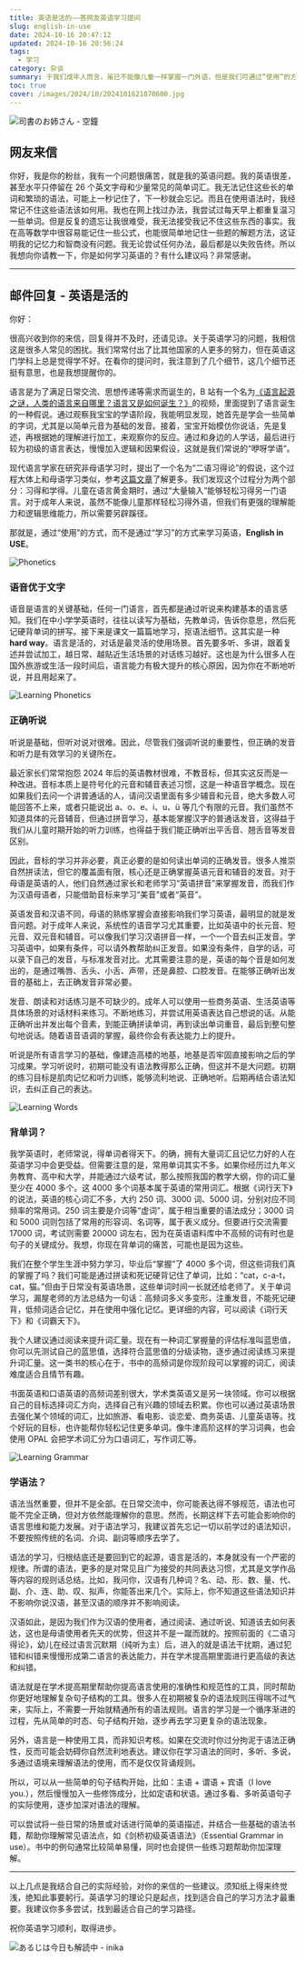 ```yaml
---
title: 英语是活的——答网友英语学习提问
slug: english-in-use
date: 2024-10-16 20:47:12
updated: 2024-10-16 20:56:24
tags:
  - 学习
category: 杂谈
summary: 于我们成年人而言，虽已不能像儿童一样掌握一门外语，但是我们可通过“使用”的方式来习得英语。
toc: true
cover: /images/2024/10/2024101621070600.jpg
---
```


![司書のお姉さん - 空鐘](/images/2024/10/2024101621015100.jpg)

<MusicPlayer netease={22641970} />

## 网友来信

你好，我是你的粉丝，我有一个问题很痛苦，就是我的英语问题。我的英语很差，甚至水平只停留在 26 个英文字母和少量常见的简单词汇。我无法记住这些长的单词和繁琐的语法，可能上一秒记住了，下一秒就会忘记。而且在使用语法时，我经常记不住这些语法该如何用。我也在网上找过办法，我尝试过每天早上都重复温习一些单词。但是反复的遗忘让我很难受，我无法接受我记不住这些东西的事实。我在高等数学中很容易能记住一些公式，也能很简单地记住一些题的解题方法，这证明我的记忆力和智商没有问题。我无论尝试任何办法，最后都是以失败告终。所以我想向你请教一下，你是如何学习英语的？有什么建议吗？非常感谢。

---

## 邮件回复 - 英语是活的

你好：

很高兴收到你的来信，回复得并不及时，还请见谅。关于英语学习的问题，我相信这是很多人常见的困扰。我们常常付出了比其他国家的人更多的努力，但在英语这门学科上总是觉得学不好。在看你的提问时，我注意到了几个细节，这几个细节还挺有意思，也是我想提醒你的。

语言是为了满足日常交流、思想传递等需求而诞生的，B 站有一个名为[《语言起源之谜，人类的语言来自哪里？语言又是如何诞生？》](https://www.bilibili.com/video/BV1g21XYpEsb/)的视频，里面提到了语言诞生的一种假说。通过观察我宝宝的学语阶段，我能明显发现，她首先是学会一些简单的字词，尤其是以简单元音为基础的发音。接着，宝宝开始模仿你说话，先是复述，再根据她的理解进行加工，来观察你的反应。通过和身边的人学话，最后进行较为初级的语言表达，慢慢加入逻辑和因果假设，这就是我们常说的“咿呀学语”。

现代语言学家在研究非母语学习时，提出了一个名为“二语习得论”的假说，这个过程大体上和母语学习类似，参考[这篇文章](https://mp.weixin.qq.com/s/GdH9YnTC86JhGE_iDBw8Rg)了解更多。我们发现这个过程分为两个部分：习得和学得。儿童在语言黄金期时，通过“大量输入”能够轻松习得另一门语言。对于成年人来说，虽然不能像儿童那样轻松习得外语，但我们有更强的理解能力和逻辑思维能力，所以需要另辟蹊径。

那就是，通过“使用”的方式，而不是通过“学习”的方式来学习英语，**English in USE**。

![Phonetics](/images/2024/10/2024101818215100.jpg)

### 语音优于文字

语音是语言的关键基础，任何一门语言，首先都是通过听说来构建基本的语言感知。我们在中小学学英语时，往往以读写为基础，先教单词，告诉你意思，然后死记硬背单词的拼写。接下来是课文一篇篇地学习，抠语法细节。这其实是一种 **hard way**。语言是活的，对话是最灵活的使用场景。首先要多听、多讲，跟着复述并尝试加工，越日常、越贴近生活场景的对话练习越好。这也是为什么很多人在国外旅游或生活一段时间后，语言能力有极大提升的核心原因，因为你在不断地听说，并且用起来了。

![Learning Phonetics](/images/2024/10/2024101818162700.jpg)

### 正确听说

听说是基础，但听对说对很难。因此，尽管我们强调听说的重要性，但正确的发音和听力是有效学习的关键所在。

最近家长们常常抱怨 2024 年后的英语教材很难，不教音标，但其实这反而是一种改进。音标本质上是符号化的元音和辅音表述习惯，这是一种语音学概念。现在如果我们去问一个讲普通话的人，请问汉语里面有多少辅音和元音，绝大多数人可能回答不上来，或者只能说出 a、o、e、i、u、ü 等几个有限的元音。我们虽然不知道具体的元音辅音，但通过拼音学习，基本能掌握汉字的普通话发音，这得益于我们从儿童时期开始的听力训练，也得益于我们能正确听出平舌音、翘舌音等发音区别。

因此，音标的学习并非必要，真正必要的是如何读出单词的正确发音。很多人推崇自然拼读法，但它的覆盖面有限，核心还是正确掌握英语元音和辅音的发音。对于母语是英语的人，他们自然通过家长和老师学习“英语拼音”来掌握发音，而我们作为汉语母语者，只能借助音标来学习“美音”或者“英音”。

英语发音和汉语不同，母语的熟练掌握会直接影响我们学习英语，最明显的就是发音问题。对于成年人来说，系统性的语音学习尤其重要，比如英语中的长元音、短元音、双元音和辅音。可以像我们学习汉语拼音一样，一个一个音去纠正发音。学习英语中，如果有条件，可以请外教帮助纠正发音。如果没有条件，自学的话，可以录下自己的发音，与标准发音对比。尤其需要注意的是，英语的每个音是如何发出的，是通过嘴唇、舌头、小舌、声带，还是鼻腔、口腔发音。在能够正确听出发音的基础上，去正确发音非常必要。

发音、朗读和对话练习是不可缺少的。成年人可以使用一些商务英语、生活英语等具体场景的对话材料来练习。不断地练习，并尝试用英语表达自己想说的话。从能正确听出并发出每个音素，到能正确拼读单词，再到读出单词重音，最后到整句整句地说话。随着语音语调的掌握，最终你会有表达能力上的提升。

听说是所有语言学习的基础，像建造高楼的地基，地基是否牢固直接影响之后的学习成果。学习听说时，初期可能没有语法教得那么正确，但这并不是大问题。初期的练习目标是肌肉记忆和听力训练，能够流利地说、正确地听。后期再结合语法知识，去纠正自己的表达。

![Learning Words](/images/2024/10/2024101818163700.jpg)

### 背单词？

我学英语时，老师常说，得单词者得天下。的确，拥有大量词汇且记忆力好的人在英语学习中会更受益。但需要注意的是，常用单词其实不多。如果你经历过九年义务教育、高中和大学，并能通过六级考试，那么按照我国的教学大纲，你的词汇量至少在 4000 多个。这 4000 多个词基本属于英语的常用词汇。根据《词行天下》的说法，英语的核心词汇不多，大约 250 词、3000 词、5000 词，分别对应不同频率的常用词。250 词主要是介词等“虚词”，属于相当重要的语法成分；3000 词和 5000 词则包括了常用的形容词、名词等，属于表义成分。但要进行交流需要 17000 词，考试则需要 20000 词左右，因为在英语语料库中不高频的词有时也是句子的关键成分。我想，你现在背单词的痛苦，可能也是因为这些。

我们在整个学生生涯中努力学习，毕业后“掌握”了 4000 多个词，但这些词我们真的掌握了吗？我们可能是通过拼读和死记硬背记住了单词，比如：“cat，c-a-t，cat，猫。”但由于日常没有英语场景，这些单词时间一长就还给老师了。关于单词学习，漏屋老师的方法总结为一句话：高频词多义多变形，注重发音，不能死记硬背，低频词适合记忆，并在使用中强化记忆。更详细的内容，可以阅读《词行天下》和《词霸天下》。

我个人建议通过阅读来提升词汇量。现在有一种词汇掌握量的评估标准叫蓝思值，你可以先测试自己的蓝思值，选择符合蓝思值的分级读物，逐步通过阅读练习来提升词汇量。这一类书的核心在于，书中的高频词是你现阶段可以掌握的词汇，阅读难度适合且情节有趣。

书面英语和口语英语的高频词差别很大，学术类英语又是另一块领域。你可以根据自己的目标选择词汇方向，选择自己有兴趣的领域去积累。你也可以通过英语场景去强化某个领域的词汇，比如旅游、看电影、谈恋爱、商务英语、儿童英语等。找个好玩的目标，也许能帮你轻松记住更多单词。像牛津高阶这样的学习词典，也会使用 OPAL 会把学术词汇分为口语词汇，写作词汇等。

![Learning Grammar](/images/2024/10/2024101818164300.jpg)

### 学语法？

语法当然重要，但并不是全部。在日常交流中，你可能表达得不够规范，语法也可能不完全正确，但对方依然能理解你的意思。然而，长期这样下去可能会影响你的语言思维和能力发展。对于语法学习，我建议首先忘记一切以前学过的语法知识，不要按照传统的名词、介词、副词等顺序去学了。

语法的学习，归根结底还是要回到它的起源，语言是活的，本身就没有一个严密的规律。所谓的语法，更多的是对常见且广为接受的共同表达习惯，尤其是文学作品等内容的规则话总结。比如，我问你，汉语有几种词？名、动、形、数、量、代、副、介、连、助、叹、拟声，你能答出来几个。实际上，你不知道这些语法知识并不影响你说汉语，甚至汉语的顺序并不影响阅读。

汉语如此，是因为我们作为汉语的使用者，通过阅读、通过听说、知道该去如何表达，这也是母语使用者先天的优势，但这并不是一蹴而就的。按照前面的《二语习得论》，幼儿在经过语言沉默期（纯听为主）后，进入的就是语法干扰期，通过犯错和纠错来慢慢形成第二语言的表达能力，并在学术提高期里面进行更高级的表达和纠错。

语法就是在学术提高期里帮助你提高语言使用的准确性和规范性的工具，同时帮助你更好地理解复杂句子结构的工具。很多人在初期被复杂的语法规则压得喘不过气来，实际上，不需要一开始就精通所有的语法规则。语言的学习是一个循序渐进的过程，先从简单的时态、句子结构开始，逐步再去学习更复杂的语法现象。

另外，语言是一种使用工具，而非知识考核。如果在交流时你过分拘泥于语法正确性，反而可能会妨碍你自然流利地表达。建议你在学习语法的同时，多听、多说，多通过语境来理解语法的使用，而不是仅仅背诵规则。

所以，可以从一些简单的句子结构开始，比如：主语 + 谓语 + 宾语（I love you.），然后慢慢加入一些修饰成分，比如定语和状语。通过多看、多听英语句子的实际使用，逐步加深对语法的理解。

可以尝试将一些日常的场景或对话进行简单的英语描述，并结合一些基础的语法书籍，帮助你理解常见语法点，如《剑桥初级英语语法》（Essential Grammar in use）。书中的例句通常比较简单易懂，同时也会提供一些练习题帮助你加深理解。

----

以上几点是我结合自己的实际经验，对你的来信的一些建议。须知纸上得来终觉浅，绝知此事要躬行。英语学习的理论只是起点，找到适合自己的学习方法才最重要。我建议你多多尝试，找到最适合自己的学习路径。

祝你英语学习顺利，取得进步。

![あるじは今日も解読中 - inika](/images/2024/10/2024101621055400.jpg)

